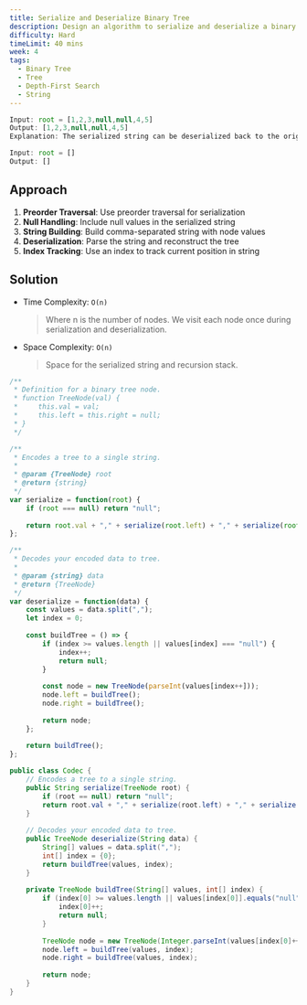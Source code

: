 ```yaml
---
title: Serialize and Deserialize Binary Tree
description: Design an algorithm to serialize and deserialize a binary tree. There is no restriction on how your serialization/deserialization algorithm should work. You just need to ensure that a binary tree can be serialized to a string and this string can be deserialized to the original tree structure.
difficulty: Hard
timeLimit: 40 mins
week: 4
tags:
  - Binary Tree
  - Tree
  - Depth-First Search
  - String
---
```


```js title="Example"
Input: root = [1,2,3,null,null,4,5]
Output: [1,2,3,null,null,4,5]
Explanation: The serialized string can be deserialized back to the original tree.

Input: root = []
Output: []
```

## Approach

1. **Preorder Traversal**: Use preorder traversal for serialization
2. **Null Handling**: Include null values in the serialized string
3. **String Building**: Build comma-separated string with node values
4. **Deserialization**: Parse the string and reconstruct the tree
5. **Index Tracking**: Use an index to track current position in string

## Solution

- Time Complexity: `O(n)`
  > Where n is the number of nodes. We visit each node once during serialization and deserialization.
- Space Complexity: `O(n)`
  > Space for the serialized string and recursion stack.

```js tab="JavaScript"
/**
 * Definition for a binary tree node.
 * function TreeNode(val) {
 *     this.val = val;
 *     this.left = this.right = null;
 * }
 */

/**
 * Encodes a tree to a single string.
 *
 * @param {TreeNode} root
 * @return {string}
 */
var serialize = function(root) {
    if (root === null) return "null";
    
    return root.val + "," + serialize(root.left) + "," + serialize(root.right);
};

/**
 * Decodes your encoded data to tree.
 *
 * @param {string} data
 * @return {TreeNode}
 */
var deserialize = function(data) {
    const values = data.split(",");
    let index = 0;
    
    const buildTree = () => {
        if (index >= values.length || values[index] === "null") {
            index++;
            return null;
        }
        
        const node = new TreeNode(parseInt(values[index++]));
        node.left = buildTree();
        node.right = buildTree();
        
        return node;
    };
    
    return buildTree();
};
```

```java tab="Java"
public class Codec {
    // Encodes a tree to a single string.
    public String serialize(TreeNode root) {
        if (root == null) return "null";
        return root.val + "," + serialize(root.left) + "," + serialize(root.right);
    }
    
    // Decodes your encoded data to tree.
    public TreeNode deserialize(String data) {
        String[] values = data.split(",");
        int[] index = {0};
        return buildTree(values, index);
    }
    
    private TreeNode buildTree(String[] values, int[] index) {
        if (index[0] >= values.length || values[index[0]].equals("null")) {
            index[0]++;
            return null;
        }
        
        TreeNode node = new TreeNode(Integer.parseInt(values[index[0]++]));
        node.left = buildTree(values, index);
        node.right = buildTree(values, index);
        
        return node;
    }
}
```
